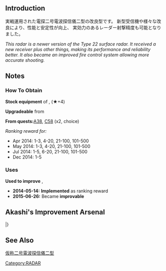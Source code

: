 {{EquipmentInfo|88}}

==Introduction==
実戦運用された電探二号電波探信儀二型の改良型です。
新型受信機や様々な改良により、性能と安定性が向上、
実効力のあるレーダー射撃精度も可能となりました。

''This radar is a newer version of the Type 22 surface radar. It received a new receiver plus other things, making its performance and reliability better. It also became an improved fire control system allowing more accurate shooting.''

==Notes==
<div class="mw-collapsible"><h3>How To Obtain</h3>
<div class="mw-collapsible-content">
'''Stock equipment''' of {{Ship/Link|Choukai Kai Ni}}, {{Ship/Link|Shiratsuyu Kai Ni}} (★+4)

'''Upgradeable''' from {{Equipment/Link|Type 22 Surface Radar}}

'''From quests: '''[[Quests#A38|A38]], [[Quests#C58|C58]] (x2, choice)

''Ranking reward for:''
* Apr 2014: 1-3, 4-20, 21-100, 101-500
* May 2014: 1-3, 4-20, 21-100, 101-500
* Jul 2014: 1-5, 6-20, 21-100, 101-500
* Dec 2014: 1-5

</div></div>

<div class="mw-collapsible"><h3>Uses</h3>
<div class="mw-collapsible-content">
'''Used to improve''' {{Equipment/Link|Type 22 Surface Radar Kai 4}}, {{Equipment/Link|15.2cm Twin Gun Mount Kai}}

</div></div>


<div class="mw-collapsible><h3>Updates History</h3>
<div class="mw-collapsible-content>
* '''2014-05-14:''' '''Implemented''' as ranking reward
* '''2015-06-26:''' Became '''improvable'''
</div></div>

==Akashi's Improvement Arsenal==
{{AkashiWorkshop}}
{{AkashiWorkshopLine
|Name={{PAGENAME}}
|ItemType=Radar
|Fuel=10
|Ammo=0
|Steel=40
|Baux=40
|Mats0-5=5/8
|Mats6-9=8/10
|Mats10=-
|Screws0-5=3/4
|Screws6-9=4/8
|Screws10=-
|EquipConsume0-5=1x{{Radar|Type 22 Surface RADAR}}
|EquipConsume6-9=1x{{Radar|Type 22 Surface RADAR Kai 4}}
|EquipConsume10=-
|Sun=H<br>M<br>&nbsp;
|Mon=H<br>&nbsp;<br>&nbsp;
|Tue=&nbsp;<br>&nbsp;<br>K
|Thu=&nbsp;<br>M<br>K
|Fri=H<br>M<br>K
|Sat=H<br>M<br>&nbsp;
|2ndShip=[[Haguro#Second Upgrade|Haguro Kai Ni]]<br>[[Myoukou#Second Upgrade|Myoukou Kai Ni]]<br>[[Kongou#Second Upgrade|Kongou Kai Ni]]
|Notes=[[Kongou#Third Upgrade|Kongou Kai Ni C]] is not known to be able to improve this equipment.
}}
|}

==See Also==
[[wikipedia:ja:仮称二号電波探信儀二型|仮称二号電波探信儀二型]]
{{Equipmentlist}}

[[Category:RADAR]]